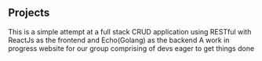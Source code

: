 ## Projects

<ProjectCard title="GoMe" link="https://github.com/nik3348/gome-frontend" bg="linear-gradient(to right, #D4145A 0%, #FBB03B 100%)">
This is a simple attempt at a full stack CRUD application using RESTful with ReactJs as the frontend and Echo(Golang) as the backend 
</ProjectCard>

<ProjectCard title="VoidStack" link="https://voidstack.xyz" bg="linear-gradient(to right, #632d8c 0%, #ed1e79 100%)">
A work in progress website for our group comprising of devs eager to get things done
</ProjectCard>